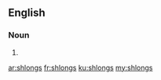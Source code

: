 ==English==

===Noun===
{{head|en}}

# {{plural of|shlong}}

[[ar:shlongs]]
[[fr:shlongs]]
[[ku:shlongs]]
[[my:shlongs]]